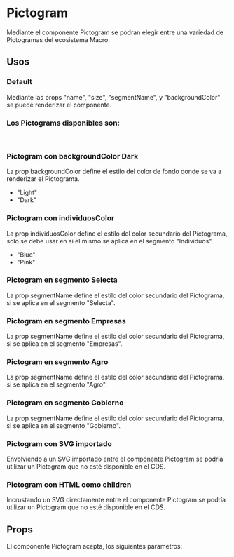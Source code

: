 
<Meta of={PictogramStories} />

# Pictogram

Mediante el componente Pictogram se podran elegir entre una variedad de Pictogramas del ecosistema Macro. 
<br />

<Primary />

## Usos

### Default
Mediante las props "name", "size", "segmentName", y "backgroundColor" se puede renderizar el componente. 

<Story of={PictogramStories.DocPictogramDefault} />
<Source of={PictogramStories.DocPictogramDefault} />

### Los Pictograms disponibles son:
<br />
<IconGallery>
  <IconItem name="Alert">
    <Pictogram name="Alert" size="MD" segmentName="Individuos" backgroundColor="Light" individuosColor="Blue" />
  </IconItem>
  <IconItem name="Bag">
   <Pictogram name="Bag" size="MD" segmentName="Individuos" backgroundColor="Light" individuosColor="Blue" />
  </IconItem>
  <IconItem name="Calendar">
    <Pictogram name="Calendar" size="MD" segmentName="Individuos" backgroundColor="Light" individuosColor="Blue" />    
  </IconItem>
  <IconItem name="Car">
    <Pictogram name="Car" size="MD" segmentName="Individuos" backgroundColor="Light" individuosColor="Blue" />    
  </IconItem>
  <IconItem name="CardSmile">
    <Pictogram name="CardSmile" size="MD" segmentName="Individuos" backgroundColor="Light" individuosColor="Blue" />    
  </IconItem>
  <IconItem name="Card">
    <Pictogram name="Card" size="MD" segmentName="Individuos" backgroundColor="Light" individuosColor="Blue" />    
  </IconItem>
  <IconItem name="Cart">
    <Pictogram name="Cart" size="MD" segmentName="Individuos" backgroundColor="Light" individuosColor="Blue" />    
  </IconItem>
  <IconItem name="Cash">
    <Pictogram name="Cash" size="MD" segmentName="Individuos" backgroundColor="Light" individuosColor="Blue" />    
  </IconItem>
  <IconItem name="Clock">
    <Pictogram name="Clock" size="MD" segmentName="Individuos" backgroundColor="Light" individuosColor="Blue" />    
  </IconItem>
  <IconItem name="Doc">
    <Pictogram name="Doc" size="MD" segmentName="Individuos" backgroundColor="Light" individuosColor="Blue" />    
  </IconItem>
  <IconItem name="Home">
    <Pictogram name="Home" size="MD" segmentName="Individuos" backgroundColor="Light" individuosColor="Blue" />    
  </IconItem>
  <IconItem name="Laptop">
    <Pictogram name="Laptop" size="MD" segmentName="Individuos" backgroundColor="Light" individuosColor="Blue" />    
  </IconItem>
  <IconItem name="Location">
    <Pictogram name="Location" size="MD" segmentName="Individuos" backgroundColor="Light" individuosColor="Blue" />    
  </IconItem>
  <IconItem name="Lock">
    <Pictogram name="Lock" size="MD" segmentName="Individuos" backgroundColor="Light" individuosColor="Blue" />    
  </IconItem>
  <IconItem name="Message">
    <Pictogram name="Message" size="MD" segmentName="Individuos" backgroundColor="Light" individuosColor="Blue" />    
  </IconItem>
    <IconItem name="Microphone">
    <Pictogram name="Microphone" size="MD" segmentName="Individuos" backgroundColor="Light" individuosColor="Blue" />    
  </IconItem>
    <IconItem name="Plus">
    <Pictogram name="Plus" size="MD" segmentName="Individuos" backgroundColor="Light" individuosColor="Blue" />    
  </IconItem>
    <IconItem name="Question">
    <Pictogram name="Question" size="MD" segmentName="Individuos" backgroundColor="Light" individuosColor="Blue" />    
  </IconItem>
    <IconItem name="Smartphone">
    <Pictogram name="Smartphone" size="MD" segmentName="Individuos" backgroundColor="Light" individuosColor="Blue" />    
  </IconItem>
    <IconItem name="Trash">
    <Pictogram name="Trash" size="MD" segmentName="Individuos" backgroundColor="Light" individuosColor="Blue" />    
  </IconItem>
    <IconItem name="User">
    <Pictogram name="User" size="MD" segmentName="Individuos" backgroundColor="Light" individuosColor="Blue" />    
  </IconItem>
    <IconItem name="Validation">
    <Pictogram name="Validation" size="MD" segmentName="Individuos" backgroundColor="Light" individuosColor="Blue" />    
  </IconItem>
</IconGallery>

### Pictogram con backgroundColor Dark
La prop backgroundColor define el estilo del color de fondo donde se va a renderizar el Pictograma.
- "Light"
- "Dark"

<Story of={PictogramStories.DocPictogramWithBackgroundColor} />
<Source of={PictogramStories.DocPictogramWithBackgroundColor} />

### Pictogram con individuosColor
La prop individuosColor define el estilo del color secundario del Pictograma, solo se debe usar en si el mismo se aplica en el segmento "Individuos".
- "Blue"
- "Pink"

<Story of={PictogramStories.DocPictogramWithIndividuosColor} />
<Source of={PictogramStories.DocPictogramWithIndividuosColor} />

### Pictogram en segmento Selecta
La prop segmentName define el estilo del color secundario del Pictograma, si se aplica en el segmento "Selecta".

<Story of={PictogramStories.DocPictogramSelecta} />
<Source of={PictogramStories.DocPictogramSelecta} />

### Pictogram en segmento Empresas
La prop segmentName define el estilo del color secundario del Pictograma, si se aplica en el segmento "Empresas".

<Story of={PictogramStories.DocPictogramEmpresas} />
<Source of={PictogramStories.DocPictogramEmpresas} />

### Pictogram en segmento Agro
La prop segmentName define el estilo del color secundario del Pictograma, si se aplica en el segmento "Agro".

<Story of={PictogramStories.DocPictogramAgro} />
<Source of={PictogramStories.DocPictogramAgro} />

### Pictogram en segmento Gobierno
La prop segmentName define el estilo del color secundario del Pictograma, si se aplica en el segmento "Gobierno".

<Story of={PictogramStories.DocPictogramGobierno} />
<Source of={PictogramStories.DocPictogramGobierno} />

### Pictogram con SVG importado
Envolviendo a un SVG importado entre el componente Pictogram se podría utilizar un Pictogram que no esté disponible en el CDS.

<Story of={PictogramStories.DocPictogramWithImportedSvg} />
<Source of={PictogramStories.DocPictogramWithImportedSvg} />

### Pictogram con HTML como children
Incrustando un SVG directamente entre el componente Pictogram se podría utilizar un Pictogram que no esté disponible en el CDS.

<Story of={PictogramStories.DocPictogramWithChildren} />
<Source of={PictogramStories.DocPictogramWithChildren} />

## Props
El componente Pictogram acepta, los siguientes parametros:

<ArgTypes />
